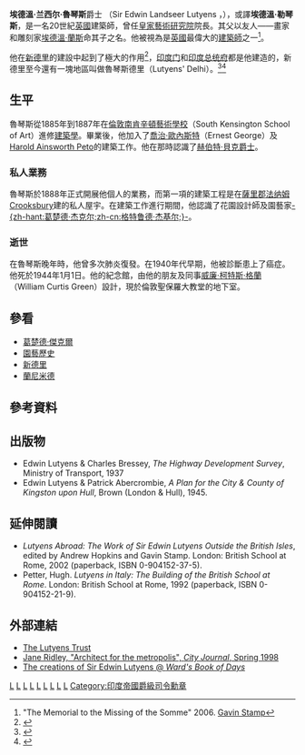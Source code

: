 {{NoteTA
|G1=PoliticiansUK
|G2=UK Places
|G3=People
|G4=Country
}}
{{Infobox architect
| name = Sir Edwin Lutyens
| image = Edwin_Lutyens.jpg
| birth_name = Edwin Landseer Lutyens
| birth_date = {{Birth date|df=yes|1869|3|29}}
| birth_place = 倫敦[[肯辛頓|肯辛頓]]
| death_date = {{Death date and age|df=yes|1944|1|1|1869|3|29}}
| death_place = 倫敦[[马里波恩|马里波恩]]<ref>{{cite web |publisher = [[Findmypast|Findmypast]] |title = England & Wales Deaths 1837–2007 |url = http://search.findmypast.co.uk/results/world-records/england-and-wales-deaths-1837-2007?firstname=edwin&lastname=lutyens |accessdate = 2019-11-26 |archive-date = 2017-09-02 |archive-url = https://web.archive.org/web/20170902002203/http://search.findmypast.co.uk/results/world-records/england-and-wales-deaths-1837-2007?firstname=edwin&lastname=lutyens |dead-url = no }}</ref>
| alma_mater = [[皇家藝術學院|皇家藝術學院]]
| awards =
| practice =
| significant_buildings = {{Plainlist|
* [[德罗戈城堡|德罗戈城堡]]
* [[印度门|印度门]]
* [[林迪斯法恩城堡|林迪斯法恩城堡]]
* [[印度总统府|印度总统府]]
}}
| significant_projects = [[新德里|新德里]]
| honorific_prefix =
| honorific_suffix = {{postnominals|country=GBR|OM|KCIE|RA|FRIBA}}
}}

'''埃德溫·兰西尔·魯琴斯'''爵士 {{postnominals|country=GBR|sep=,|size=100%|OM|KCIE|PRA|FRIBA}}（Sir Edwin Landseer Lutyens {{IPAc-en|ˈ|l|ʌ|t|j|ə|n|z}} {{Respell|LUT|yənz}}，{{bd|1869年|3月29日|1944年|1月1日}}），或譯'''埃德溫·勒琴斯'''，是一名20世紀[[英國|英國]]建築師，曾任[[皇家藝術研究院|皇家藝術研究院]]院長。其父以友人——畫家和雕刻家[[埃德溫·蘭斯|埃德溫·蘭斯]]命其子之名。他被視為是[[英國|英國]]最偉大的[[建築師|建築師]]之一<ref>"The Memorial to the Missing of the Somme" 2006. [[Gavin_Stamp|Gavin Stamp]]</ref>。

他在[[新德里|新德里]]的建設中起到了極大的作用<ref>{{cite book |url=https://books.google.com/books?id=3Fm3XlYuSzAC&pg=RA1-PA92&dq=lutyens+new+delhi&lr=&sig=ACfU3U32X-BQnfO7ix1z5UuWW0TkhuooUw |title=Architecture, Power, and National Identity |first=Lawrence J. |last=Vale |publisher=Yale University Press |year=1992 |page=92 |ISBN=9780300049589 |access-date=2019-11-26 |archive-date=2020-11-13 |archive-url=https://web.archive.org/web/20201113125717/https://books.google.com/books?id=3Fm3XlYuSzAC&pg=RA1-PA92&dq=lutyens+new+delhi&lr=&sig=ACfU3U32X-BQnfO7ix1z5UuWW0TkhuooUw |dead-url=no }}</ref>，[[印度门_(德里)|印度门]]和[[印度总统府|印度总统府]]都是他建造的，新德里至今還有一塊地區叫做魯琴斯德里（Lutyens' Delhi）。<ref>{{cite book|title=European Cities & Technology: Industrial to Post-industrial City |first1 = David C. |last1=Goodman |first2=Colin |last2=Chant |publisher=Routledge |year=1999 |ISBN = 9780415200790 }}</ref><ref>{{cite book |url=https://books.google.com/books?id=YVQJvcI1XeoC&pg=PA320&dq=lutyens+new+delhi&lr=&sig=ACfU3U2rPi0qKHeaRs72Lvpmi_h2qr-m-g |title=A History of Interior Design |first=John F. |last=Pile |publisher=Laurence King Publishing |year=2005 |page=320 |ISBN=9781856694186 |access-date=2019-11-26 |archive-date=2020-11-13 |archive-url=https://web.archive.org/web/20201113125703/https://books.google.com/books?id=YVQJvcI1XeoC&pg=PA320&dq=lutyens+new+delhi&lr=&sig=ACfU3U2rPi0qKHeaRs72Lvpmi_h2qr-m-g |dead-url=no }}</ref>

==生平==
魯琴斯從1885年到1887年在[[倫敦|倫敦]][[南肯辛頓藝術學校|南肯辛頓藝術學校]]（South Kensington School of Art）進修[[建築學|建築學]]。畢業後，他加入了[[喬治·歐內斯特|喬治·歐內斯特]]（Ernest George）及[[Harold_Ainsworth_Peto|Harold Ainsworth Peto]]的建築工作。他在那時認識了[[赫伯特·貝克|赫伯特·貝克爵士]]。

===私人業務===
魯琴斯於1888年正式開展他個人的業務，而第一項的建築工程是在[[薩里郡|薩里郡]][[法纳姆|法纳姆]]Crooksbury建的私人屋宇。在建築工作進行期間，他認識了花園設計師及園藝家[[葛楚德·傑克爾|-{zh-hant:葛楚德·杰克尔;zh-cn:格特鲁德·杰基尔;}-]]。

===逝世===
在魯琴斯晚年時，他曾多次肺炎復發。在1940年代早期，他被診斷患上了癌症。他死於1944年1月1日。他的紀念館，由他的朋友及同事[[威廉·柯特斯·格蘭|威廉·柯特斯·格蘭]]（William Curtis Green）設計，現於倫敦聖保羅大教堂的地下室。

==參看==
*[[葛楚德·傑克爾|葛楚德·傑克爾]]
*[[園藝歷史|園藝歷史]]
*[[新德里|新德里]]
*[[蘭尼米德|蘭尼米德]]

==參考資料==
<div class="references-small">
<references />
</div>

==出版物==
*Edwin Lutyens & Charles Bressey, ''The Highway Development Survey'', Ministry of Transport, 1937
*Edwin Lutyens & Patrick Abercrombie, ''A Plan for the City & County of Kingston upon Hull'', Brown (London & Hull), 1945.

==延伸閱讀==
* ''Lutyens Abroad: The Work of Sir Edwin Lutyens Outside the British Isles'', edited by Andrew Hopkins and Gavin Stamp. London: British School at Rome, 2002 (paperback, ISBN 0-904152-37-5).
* Petter, Hugh. ''Lutyens in Italy: The Building of the British School at Rome''. London: British School at Rome, 1992 (paperback, ISBN 0-904152-21-9).

== 外部連結==
*[http://www.lutyenstrust.org.uk The Lutyens Trust]{{Wayback|url=http://www.lutyenstrust.org.uk/ |date=20190407194322 }}
*[http://www.city-journal.org/html/8_2_urbanities-architect.html Jane Ridley, "Architect for the metropolis", ''City Journal'', Spring 1998]{{Wayback|url=http://www.city-journal.org/html/8_2_urbanities-architect.html |date=20090330163104 }}
*[http://www.wardsbookofdays.com/29march.htm The creations of Sir Edwin Lutyens @ ''Ward's Book of Days'']{{Wayback|url=http://www.wardsbookofdays.com/29march.htm |date=20080509093258 }}

{{Authority control}}
[[Category:英格蘭建築師|L]]
[[Category:新古典主義建築師|L]]
[[Category:英联邦国殇纪念坟场委员会|L]]
[[Category:皇家藝術研究院院士|L]]
[[Category:功績勳章成員|L]]
[[Category:伦敦人|L]]
[[Category:皇家藝術學院校友|L]]
[[Category:1869年出生|L]]
[[Category:1944年逝世|L]]
[[Category:印度帝國爵級司令勳章|Category:印度帝國爵級司令勳章]]